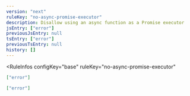 ```yaml
---
version: "next"
ruleKey: "no-async-promise-executor"
description: Disallow using an async function as a Promise executor
jsEntry: ["error"]
previousJsEntry: null
tsEntry: ["error"]
previousTsEntry: null
history: []
---
```


<RuleInfos 
  configKey="base" 
  ruleKey="no-async-promise-executor" 
>

```json
["error"]
```

```json
["error"]
```

</RuleInfos>
